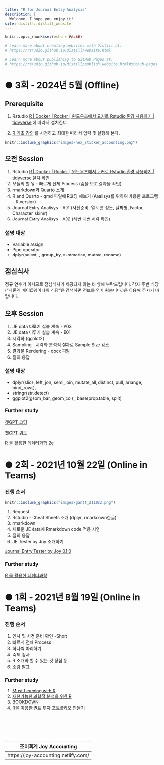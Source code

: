 ```yaml
---
title: "R for Journal Entry Analysis"
description: |
  Welcome. I hope you enjoy it!
site: distill::distill_website
---
```

   
```r
knitr::opts_chunk$set(echo = FALSE)

# Learn more about creating websites with Distill at:
# https://rstudio.github.io/distill/website.html

# Learn more about publishing to GitHub Pages at:
# https://rstudio.github.io/distill/publish_website.html#github-pages

```
   
# ● 3회 - 2024년 5월 (Offline)
    
## Prerequisite
   
1. Rstudio [R | Docker | Rocker | 윈도우즈에서 도커로 Rstudio 환경 사용하기 | tidyverse](https://joy-accounting.netlify.app/2023-12-18-docker-rocker-rstudio/) 에 따라서 설치한다.
   
1. [R 기초 강의](https://youtu.be/0DYFRSykkXQ?si=0mC3yk5reuiEdjGC) 를 시청하고 최대한 따라서 입력 및 실행해 본다.   
     
    
      
```r
knitr::include_graphics("images/hex_sticker_accounting.png")
```
    
    
    
## 오전 Session 
    
1. Rstudio [R | Docker | Rocker | 윈도우즈에서 도커로 Rstudio 환경 사용하기 | tidyverse](https://joy-accounting.netlify.app/2023-12-18-docker-rocker-rstudio/) 설치 확인
1. 오늘의 할 일 - 빠르게 전체 Process (숲을 보고 결과물 확인)
1. rmarkdown과 Quarto 소개  
1. R and Quarto - qmd 파일에 R코딩 해보기 (Analisys를 위하여 사용한 프로그램 - R.version)
1. Journal Entry Analisys - A01 (사전준비, 열 이름 정돈, 날짜형, Factor, Character, skimr)
1. Journal Entry Analisys - A02 (차변 대변 차이 확인) 
   
### 설명 대상
   
* Variable assign    
* Pipe operator   
* dplyr(select, , group_by, summarise, mutate, rename)   
   
   
## 점심식사
    
정규 연수가 아니므로 점심식사가 제공되지 않는 바 양해 부탁드립니다. 각자 주변 식당("서울역 게이트웨이타워 식당"을 검색하면 정보를 얻기 쉽습니다.)을 이용해 주시기 바랍니다. 
     
## 오후 Session  
     
    
1. JE data 다루기 실습 계속 - A03
1. JE data 다루기 실습 계속 - B01
1. 시각화 (ggplot2)
1. Sampling - 시각화 분석적 절차로 Sample Size 감소
1. 결과물 Rendering - docx 파일
1. 질의 응답   
   
   
### 설명 대상
    
* dplyr(slice, left_jon, semi_join, mutate_all, distinct, pull, arrange, bind_rows),   
* stringr(str_detect)
* ggplot2(geom_bar, geom_col) , base(prop.table, split)
   
    
    
### Further study
      
[챗GPT 코딩](https://r2bit.com/gpt-coding/)
   
[챗GPT 쿼토](https://r2bit.com/gpt-quarto/)
   
[R 을 활용한 데이터과학 2e](https://r4ds.hadley.nz/)
   
    
   
# ● 2회  - 2021년 10월 22일  (Online in Teams)
    
    
### 진행 순서  
   
```r
knitr::include_graphics("images/gantt_211022.png")
```
   
1. Request   
1. Rstudio - Cheat Sheets 소개 (dplyr, rmarkdown한글)   
1. rmarkdown 
1. 새로운 JE data에 Rmarkdown code 적용 시연    
1. 질의 응답   
1. JE Tester by Joy 소개하기    
   
    
[Journal Entry Tester by Joy 0.1.0](https://joy-accounting.netlify.app/2021-08-26-journal-entry-tester-by-joy-0-1-0/)
   
    
    
### Further study
   
[R 을 활용한 데이터과학](https://bookdown.org/sulgi/r4ds/)
   
# ● 1회  -  2021년 8월 19일 (Online in Teams)
    
### 진행 순서
    
1. 인사 및 사전 준비 확인 -Short
2. 빠르게 전체 Process
3. 하나씩 따라하기
4. 숙제 검사
5. R 소개와 할 수 있는 것 장점 등
6. 소감 발표
   
   
### Further study
   
1. [Must Learning with R](https://wikidocs.net/book/4315)
2. [재현가능한 과학적 분석을 위한 R](https://statkclee.github.io/r-gapminder-kr/)
3. [BOOKDOWN](https://bookdown.org/)
4. [R을 이용한 퀀트 투자 포트폴리오 만들기](https://hyunyulhenry.github.io/quant_cookbook/)
    
    
    
<br><br><br><br>      
      
| 조이회계  Joy Accounting |
|---------------------------|
| https://joy-accounting.netlify.com/ |
   
